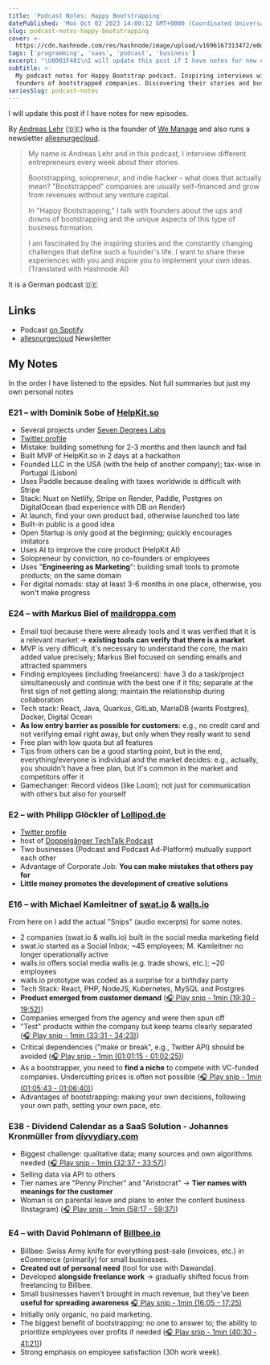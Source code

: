 ```yaml
---
title: 'Podcast Notes: Happy Bootstrapping'
datePublished: 'Mon Oct 02 2023 14:00:12 GMT+0000 (Coordinated Universal Time)'
slug: podcast-notes-happy-bootstrapping
cover: >-
  https://cdn.hashnode.com/res/hashnode/image/upload/v1696167313472/e0dfab37-2821-487e-9f34-b2ee86d631fc.png
tags: ['programming', 'saas', 'podcast', 'business']
excerpt: "\U0001F481\nI will update this post if I have notes for new episodes.\n\n\nBy Andreas Lehr (\U0001F1E9\U0001F1EA) who is the founder of We Manage and also runs a newsletter allesnurgecloud.\n\nMy name is Andreas Lehr and in this podcast, I interview different entrepreneurs every ..."
subtitle: >-
  My podcast notes for Happy Bootstrap podcast. Inspiring interviews with
  founders of bootstrapped companies. Discovering their stories and business.
seriesSlug: podcast-notes
---
```



<Callout icon="⚠️">I will update this post if I have notes for new episodes.</Callout>

By [Andreas Lehr](https://twitter.com/shakalandy) (🇩🇪) who is the founder of [We Manage](https://we-manage.de/) and also runs a newsletter [allesnurgecloud](https://allesnurgecloud.com/).

> My name is Andreas Lehr and in this podcast, I interview different entrepreneurs every week about their stories.
>
> Bootstrapping, solopreneur, and indie hacker - what does that actually mean? "Bootstrapped" companies are usually self-financed and grow from revenues without any venture capital.
>
> In "Happy Bootstrapping," I talk with founders about the ups and downs of bootstrapping and the unique aspects of this type of business formation.
>
> I am fascinated by the inspiring stories and the constantly changing challenges that define such a founder's life. I want to share these experiences with you and inspire you to implement your own ideas.
> (Translated with Hashnode AI)

<Callout icon="ℹ️">It is a German podcast 🇩🇪</Callout>

## Links
- Podcast [on Spotify](https://open.spotify.com/show/2rf8zucnnn8Vwjgc96nn4M?si=c60007cdc13e455b)
- [allesnurgecloud](https://allesnurgecloud.com/) Newsletter


## **My Notes**

<Callout icon="ℹ️">In the order I have listened to the epsides. Not full summaries but just my own personal notes</Callout>

### E21 – with Dominik Sobe of [HelpKit.so](http://HelpKit.so)
- Several projects under [Seven Degrees Labs](https://sevendegrees.io)
- [Twitter profile](https://twitter.com/sobedominik)
- Mistake: building something for 2-3 months and then launch and fail
- Built MVP of HelpKit.so in 2 days at a hackathon
- Founded LLC in the USA (with the help of another company); tax-wise in Portugal (Lisbon)
- Uses Paddle because dealing with taxes worldwide is difficult with Stripe
- Stack: Nuxt on Netlify, Stripe on Render, Paddle, Postgres on DigitalOcean (bad experience with DB on Render)
- At launch, find your own product bad, otherwise launched too late
- Built-in public is a good idea
- Open Startup is only good at the beginning; quickly encourages imitators
- Uses AI to improve the core product (HelpKit AI)
- Solopreneur by conviction, no co-founders or employees
- Uses "**Engineering as Marketing**": building small tools to promote products; on the same domain
- For digital nomads: stay at least 3-6 months in one place, otherwise, you won't make progress


### E24 – with Markus Biel of [maildroppa.com](http://maildroppa.com)
- Email tool because there were already tools and it was verified that it is a relevant market -&gt; **existing tools can verify that there is a market**
- MVP is very difficult; it's necessary to understand the core, the main added value precisely; Markus Biel focused on sending emails and attracted spammers
- Finding employees (including freelancers): have 3 do a task/project simultaneously and continue with the best one if it fits; separate at the first sign of not getting along; maintain the relationship during collaboration
- Tech stack: React, Java, Quarkus, GitLab, MariaDB (wants Postgres), Docker, Digital Ocean
- **As low entry barrier as possible for customers**: e.g., no credit card and not verifying email right away, but only when they really want to send
- Free plan with low quota but all features
- Tips from others can be a good starting point, but in the end, everything/everyone is individual and the market decides: e.g., actually, you shouldn't have a free plan, but it's common in the market and competitors offer it
- Gamechanger: Record videos (like Loom); not just for communication with others but also for yourself


### E2 – with Philipp Glöckler of [Lollipod.de](http://Lollipod.de)
- [Twitter profile](https://twitter.com/gloeckler)
- host of [Doppelgänger TechTalk Podcast](https://twitter.com/Doppelgaengerio)
- Two businesses (Podcast and Podcast Ad-Platform) mutually support each other
- Advantage of Corporate Job: **You can make mistakes that others pay for**
- **Little money promotes the development of creative solutions**


### E16 – with Michael Kamleitner of [swat.io](http://swat.io) & [walls.io](http://walls.io)

<Callout icon="⚠️" class='mt-2'>From here on I add the actual "Snips" (audio excerpts) for some notes.</Callout>
- 2 companies (swat.io & walls.io) built in the social media marketing field
- swat.io started as a Social Inbox; ~45 employees; M. Kamleitner no longer operationally active
- walls.io offers social media walls (e.g. trade shows, etc.); ~20 employees
- walls.io prototype was coded as a surprise for a birthday party
- Tech Stack: React, PHP, NodeJS, Kubernetes, MySQL and Postgres
- **Product emerged from customer demand** ([🎧 Play snip - 1min️ (19:30 - 19:52)](https://share.snipd.com/snip/d656fc15-bd0a-4212-9b55-fb8eec4c975f))
- Companies emerged from the agency and were then spun off
- "Test" products within the company but keep teams clearly separated ([🎧 Play snip - 1min️ (33:31 - 34:23)](https://share.snipd.com/snip/c78e12cf-326c-4830-9dbf-bbb8c1588aab))
- Critical dependencies ("make or break", e.g., Twitter API) should be avoided ([🎧 Play snip - 1min️ (01:01:15 - 01:02:25)](https://share.snipd.com/snip/de2e72b7-8ba2-4e58-9f7c-542009a2e29e))
- As a bootstrapper, you need to **find a niche** to compete with VC-funded companies. Undercutting prices is often not possible ([🎧 Play snip - 1min️ (01:05:43 - 01:06:40)](https://share.snipd.com/snip/4d53f742-2410-42db-9894-2a2c6f88cdf2))
- Advantages of bootstrapping: making your own decisions, following your own path, setting your own pace, etc.


### E38 - Dividend Calendar as a SaaS Solution - Johannes Kronmüller from [divvydiary.com](http://divvydiary.com)
- Biggest challenge: qualitative data; many sources and own algorithms needed ([🎧 Play snip - 1min️ (32:37 - 33:57)](https://share.snipd.com/snip/c36e6b88-a4b7-45d1-b39f-e4cda7122226))
- Selling data via API to others
- Tier names are "Penny Pincher" and "Aristocrat" -&gt; **Tier names with meanings for the customer**
- Woman is on parental leave and plans to enter the content business (Instagram) ([🎧 Play snip - 1min️ (58:17 - 59:37)](https://share.snipd.com/snip/7e4b8405-17c8-4fde-8163-59ed9e87bcfb))


### E4 – with David Pohlmann of [Billbee.io](http://Billbee.io)
- Billbee: Swiss Army knife for everything post-sale (invoices, etc.) in eCommerce (primarily) for small businesses.
- **Created out of personal need** (tool for use with Dawanda).
- Developed **alongside freelance work** -&gt; gradually shifted focus from freelancing to Billbee.
- Small businesses haven't brought in much revenue, but they've been **useful for spreading awareness** [🎧 Play snip - 1min️ (16:05 - 17:25)](https://share.snipd.com/snip/8c015b3c-c947-4534-962b-64c60aa53445)
- Initially only organic, no paid marketing.
- The biggest benefit of bootstrapping: no one to answer to; the ability to prioritize employees over profits if needed ([🎧 Play snip - 1min️ (40:30 - 41:21)](https://share.snipd.com/snip/5f661458-c742-4bdd-a185-7533ca478328))
- Strong emphasis on employee satisfaction (30h work week).
